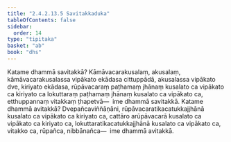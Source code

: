 ```yaml
---
title: "2.4.2.13.5 Savitakkaduka"
tableOfContents: false
sidebar:
  order: 14
type: "tipitaka"
basket: "ab"
book: "dhs"
---
```



<DynamicBreadcrumb />

<Division number="1589" book="dhs" bookNo="29" page="294">

<Paragraph number="2300" book="dhs">
Katame dhammā savitakkā? Kāmāvacarakusalaṃ, akusalaṃ, kāmāvacarakusalassa vipākato ekādasa cittuppādā, akusalassa vipākato dve, kiriyato ekādasa, rūpāvacaraṃ paṭhamaṃ jhānaṃ kusalato ca vipākato ca kiriyato ca lokuttaraṃ paṭhamaṃ jhānaṃ kusalato ca vipākato ca, etthuppannaṃ vitakkaṃ ṭhapetvā—  ime dhammā savitakkā.
</Paragraph>

</Division>
<Division number="1590" book="dhs" bookNo="29" page="295">

<Paragraph number="2301" book="dhs">
Katame dhammā avitakkā? Dvepañcaviññāṇāni, rūpāvacaratikacatukkajjhānā kusalato ca vipākato ca kiriyato ca, cattāro arūpāvacarā kusalato ca vipākato ca kiriyato ca, lokuttaratikacatukkajjhānā kusalato ca vipākato ca, vitakko ca, rūpañca, nibbānañca—  ime dhammā avitakkā.
</Paragraph>
</Division>